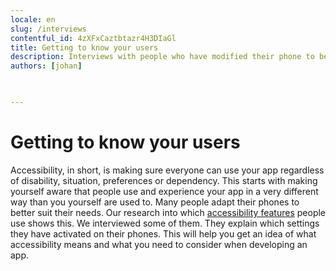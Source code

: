 ```yaml
---
locale: en
slug: /interviews
contentful_id: 4zXFxCaztbtazr4H3DIaGl
title: Getting to know your users
description: Interviews with people who have modified their phone to better suit their needs. So that you can form an image of what accessibility means.
authors: [johan]


	
---
```


# Getting to know your users

Accessibility, in short, is making sure everyone can use your app regardless of disability, situation, preferences or dependency. This starts with making yourself aware that people use and experience your app in a very different way than you yourself are used to. Many people adapt their phones to better suit their needs. Our research into which [accessibility features](/en/stats) people use shows this. We interviewed some of them. They explain which settings they have activated on their phones. This will help you get an idea of what accessibility means and what you need to consider when developing an app.

<Quote
  quote="How many hours a day I use my phone? How many hours do you use your eyes?"
  name="Jesse"
  imageSrc="/img/light/Jesse.png"
  alt="Photo Jesse"
  linkLabel="Read the interview with Jesse"
  url="/en/articles/jesse"
/>

<Quote
  quote="I try to reduce overstimulation on my mobile phone."
  name="Colinda"
  imageSrc="/img/light/colinda.jpg"
  alt="Colinda"
  linkLabel="Read the interview with Colinda"
  url="/en/articles/colinda"
/>

<Quote
  quote="I’m not disabled, the world disables me."
  name="Darice"
  imageSrc="/img/light/Interview met dove eindgebruiken over inzetten van toegankelijkheid in mobiele apps.jpg"
  alt="Photo Darice"
  linkLabel="Read the interview with Darice"
  url="/en/articles/darice"
/>

<Quote
  quote="Accessibility features could also be aesthetically pleasing."
  name="Onno"
  imageSrc="/img/light/Interview met slechtziende gebruiker over mobiele applicaties op telefoons.jpg"
  alt="Photo Onno"
  linkLabel="Read the interview with Onno"
  url="/en/articles/onno"
/>

<Quote
  quote="My iPhone is my third eye."
  name="Jeroen"
  imageSrc="/img/light/Blinde app gebruiker Jeroen.jpg"
  alt="Jeroen - Asset"
  linkLabel="Read the interview with Jeroen"
  url="/en/articles/jeroen"
/>

<Quote
  quote="Resizing texts is a necessity for me. "
  name="Edith"
  imageSrc="/img/light/Edith-s.jpg"
  alt="Picture of Edith"
  linkLabel="Read the interview with Edith"
  url="/en/articles/edith"
/>